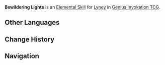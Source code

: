 {{About|the Character Card Skill for [[Genius Invokation TCG]]|the Playable Character Talent|Bewildering Lights}}
{{Genius Invokation TCG Skill Infobox
|title      = Bewildering Lights
|image      = Bewildering Lights Character Card Skill.png
|type       = Elemental Skill
|character  = Lyney
|element    = Pyro
|matching   = 3
|effect     = Deals 3 {{color|Pyro DMG}}.
|order      = 3
}}
'''Bewildering Lights''' is an [[Character Card Elemental Skill|Elemental Skill]] for [[Lyney (Character Card)|Lyney]] in [[Genius Invokation TCG]].

==Other Languages==
{{Other Languages|Transclude=Bewildering Lights}}

==Change History==
{{Change History|4.3}}

==Navigation==
{{Genius Invokation TCG Skill Navbox|Lyney}}